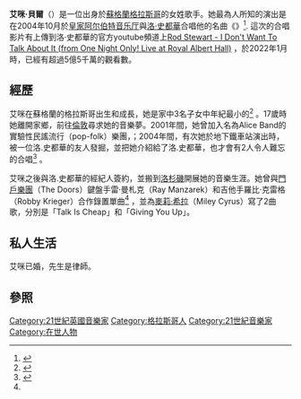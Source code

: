 {{External links|time=2020-07-14T03:34:29+00:00}}
'''艾咪·貝爾'''（{{lang-en|Amy Belle}}）是一位出身於[[蘇格蘭|蘇格蘭]][[格拉斯哥|格拉斯哥]]的女姓歌手。她最為人所知的演出是在2004年10月於[[皇家阿尔伯特音乐厅|皇家阿尔伯特音乐厅]]與[[洛·史都華|洛·史都華]]合唱他的名曲《{{le|I Don't Want To Talk About It|I Don't Want to Talk About It}}》<ref name="auto">{{cite web|url=http://www.dailyrecord.co.uk/entertainment/celebrity/amy-belle-busking-again-as-she-waits-962317|title=Amy Belle Busking Again As She Waits For Break|first=Samantha|last=Booth|date=2007-11-09|website=dailyrecord|accessdate=2019-06-01|archive-date=2019-06-01|archive-url=https://web.archive.org/web/20190601050647/https://www.dailyrecord.co.uk/entertainment/celebrity/amy-belle-busking-again-as-she-waits-962317|dead-url=no}}</ref>.
這次的合唱影片有上傳到洛·史都華的官方youtube頻道上[https://www.youtube.com/watch?v=w46bWxS9IjY Rod Stewart - I Don't Want To Talk About It (from One Night Only! Live at Royal Albert Hall)] {{Wayback|url=https://www.youtube.com/watch?v=w46bWxS9IjY |date=20210505015922 }}，於2022年1月時，已經有超過5億5千萬的觀看數。

==經歷==
艾咪在蘇格蘭的格拉斯哥出生和成長，她是家中3名子女中年紀最小的<ref>{{cite web|url=https://www.last.fm/music/Amy+Belle/+wiki|title=Amy Belle biography|website=Last.fm|accessdate=2019-06-01|archive-date=2020-09-19|archive-url=https://web.archive.org/web/20200919221331/https://www.last.fm/music/Amy+Belle/+wiki|dead-url=no}}</ref> 。17歲時她離開家鄉，前往[[倫敦|倫敦]]尋求她的音樂夢。2001年間，她曾加入名為Alice Band的實驗性民謠流行（pop-folk）樂團，{{cn|date=July 2020}}；2004年間，有次她於地下鐵車站演出時，被一位洛.史都華的友人發掘，並把她介紹給了洛.史都華，也才會有2人令人難忘的合唱<ref>{{cite web|url=https://www.bbc.co.uk/radio4/womanshour/2004_43_thu_04.shtml|title=BBC - Radio 4 - Woman's Hour -Amy Belle|website=www.bbc.co.uk|access-date=2020-07-14|archive-date=2016-06-04|archive-url=https://web.archive.org/web/20160604024223/http://www.bbc.co.uk/radio4/womanshour/2004_43_thu_04.shtml|dead-url=no}}</ref> 。

艾咪之後與洛.史都華的經紀人簽約，並搬到[[洛杉磯|洛杉磯]]開展她的音樂生涯。她曾與[[門戶樂團|門戶樂團]]（The Doors）鍵盤手雷·曼札克（Ray Manzarek）和吉他手羅比·克雷格（Robby Krieger）合作錄置單曲<ref name="auto"/> ，並為[[麥莉·希拉|麥莉·希拉]]（Miley Cyrus）寫了2曲歌，分別是「Talk Is Cheap」和「Giving You Up」{{cn|date=July 2020}}。

==私人生活==
艾咪已婚，先生是律師{{cn|date=July 2020}}。

==參照==
{{Reflist}}
{{authority control}}
{{DEFAULTSORT:Belle, Amy}}

[[Category:21世紀英國音樂家|Category:21世紀英國音樂家]]
[[Category:格拉斯哥人|Category:格拉斯哥人]]
[[Category:21世紀音樂家|Category:21世紀音樂家]]
[[Category:在世人物|Category:在世人物]]